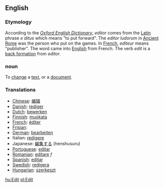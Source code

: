 ==English==

=== Etymology ===

According to the ''[[Oxford English Dictionary]]'', ''editor'' comes from the [[Latin language|Latin]] phrase ''e ditus'' which means "to put forward".  The ''editor ludorum'' in [[Ancient Rome]] was the person who put on the games.  In [[French language|French]], ''editeur'' means "publisher".  The word came into [[English language|English]] from French.   The verb ''edit'' is a [[back formation]] from ''editor''.

===noun===
To [[change]] a [[text]], or a [[document]].

===Translations===

*[[Chinese]]: [[编辑]]
*[[Danish]]: [[rediger]]
*[[Dutch]]: [[bewerken]]
*[[Finnish]]: [[muokata]]
*[[French]]: [[éditer]]
*[[Frisian]]: [[]]
*[[German]]: [[bearbeiten]]
*Italian: [[redigere]]
*Japanese: [[編集する]] (henshusuru)
*[[Portuguese]]: [[editar]]
*[[Romanian]]: [[editare]] ''f''
*[[Spanish]]: [[editar]]
*[[Swedish]]: [[redigera]]
*[[Hungarian]]: [[szerkeszt]]

[[hu:Edit]]
[[pl:Edit]]